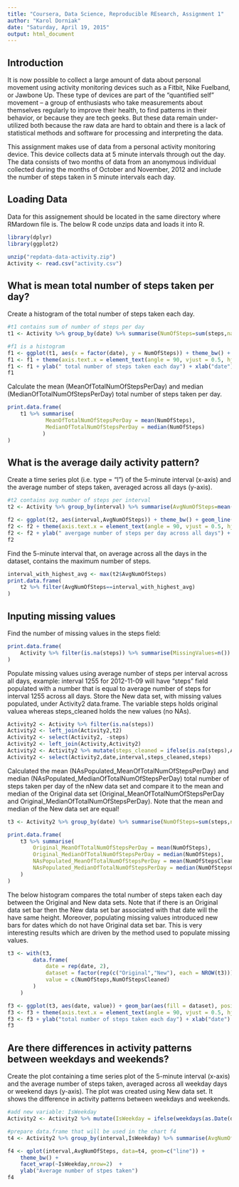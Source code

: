 ```yaml
---
title: "Coursera, Data Science, Reproducible REsearch, Assignment 1"
author: "Karol Dorniak"
date: "Saturday, April 19, 2015"
output: html_document
---
```


## Introduction
It is now possible to collect a large amount of data about personal movement using activity monitoring devices such as a Fitbit, Nike Fuelband, or Jawbone Up. These type of devices are part of the "quantified self" movement -- a group of enthusiasts who take measurements about themselves regularly to improve their health, to find patterns in their behavior, or because they are tech geeks. But these data remain under-utilized both because the raw data are hard to obtain and there is a lack of statistical methods and software for processing and interpreting the data.

This assignment makes use of data from a personal activity monitoring device. This device collects data at 5 minute intervals through out the day. The data consists of two months of data from an anonymous individual collected during the months of October and November, 2012 and include the number of steps taken in 5 minute intervals each day.


## Loading Data
Data for this assignement should be located in the same directory where RMardown file is. The below R code unzips data and loads it into R.
```r
library(dplyr)
library(ggplot2)

unzip("repdata-data-activity.zip")
Activity <- read.csv("activity.csv")
```

## What is mean total number of steps taken per day?
Create a histogram of the total number of steps taken each day.
```r
#t1 contains sum of number of steps per day
t1 <- Activity %>% group_by(date) %>% summarise(NumOfSteps=sum(steps,na.rm=TRUE))

#f1 is a histogram
f1 <- ggplot(t1, aes(x = factor(date), y = NumOfSteps)) + theme_bw() + geom_bar(stat="identity") 
f1 <- f1 + theme(axis.text.x = element_text(angle = 90, vjust = 0.5, hjust=1)) 
f1 <- f1 + ylab(" total number of steps taken each day") + xlab("date")
f1
```

Calculate the mean (MeanOfTotalNumOfStepsPerDay) and median (MedianOfTotalNumOfStepsPerDay) total number of steps taken per day.
```r
print.data.frame(
    t1 %>% summarise(
            MeanOfTotalNumOfStepsPerDay = mean(NumOfSteps),
            MedianOfTotalNumOfStepsPerDay = median(NumOfSteps)
           )
)
```

## What is the average daily activity pattern?
Create a time series plot (i.e. type = "l") of the 5-minute interval (x-axis) and the average number of steps taken, averaged across all days (y-axis).
```r
#t2 contains avg number of steps per interval
t2 <- Activity %>% group_by(interval) %>% summarise(AvgNumOfSteps=mean(steps,na.rm=TRUE))

f2 <- ggplot(t2, aes(interval,AvgNumOfSteps)) + theme_bw() + geom_line() 
f2 <- f2 + theme(axis.text.x = element_text(angle = 90, vjust = 0.5, hjust=1)) 
f2 <- f2 + ylab(" avergage number of steps per day across all days") + xlab("interval")
f2
```

Find the 5-minute interval that, on average across all the days in the dataset, contains the maximum number of steps. 
```r
interval_with_highest_avg <- max(t2$AvgNumOfSteps)
print.data.frame(
    t2 %>% filter(AvgNumOfSteps==interval_with_highest_avg)
)
```

## Inputing missing values
Find the number of missing values in the steps field:
```r
print.data.frame(
    Activity %>% filter(is.na(steps)) %>% summarise(MissingValues=n())
)
```

Populate missing values using average number of steps per interval across all days, example: interval 1255 for 2012-11-09 will have "steps" field populated with a number that is equal to average number of steps for interval 1255 across all days. Store the New data set, with missing values populated, under Activity2 data.frame. The variable steps holds original valuea whereas steps_cleaned holds the new values (no NAs).
```r
Activity2 <- Activity %>% filter(is.na(steps)) 
Activity2 <- left_join(Activity2,t2)
Activity2 <- select(Activity2, -steps)
Activity2 <- left_join(Activity,Activity2)
Activity2 <- Activity2 %>% mutate(steps_cleaned = ifelse(is.na(steps),AvgNumOfSteps,steps))
Activity2 <- select(Activity2,date,interval,steps_cleaned,steps) 
```

Calculated the mean (NAsPopulated_MeanOfTotalNumOfStepsPerDay) and median (NAsPopulated_MedianOfTotalNumOfStepsPerDay) total number of steps taken per day of the nNew data set and compare it to the mean and median of the Original data set (Original_MeanOfTotalNumOfStepsPerDay and Original_MedianOfTotalNumOfStepsPerDay). Note that the mean and median of the New data set are equal!
```r
t3 <- Activity2 %>% group_by(date) %>% summarise(NumOfSteps=sum(steps,na.rm=TRUE),NumOfStepsCleaned=sum(steps_cleaned))

print.data.frame(
    t3 %>% summarise(
        Original_MeanOfTotalNumOfStepsPerDay = mean(NumOfSteps),
        Original_MedianOfTotalNumOfStepsPerDay = median(NumOfSteps),
        NAsPopulated_MeanOfTotalNumOfStepsPerDay = mean(NumOfStepsCleaned),
        NAsPopulated_MedianOfTotalNumOfStepsPerDay = median(NumOfStepsCleaned)
    )
)
```

The below histogram compares the total number of steps taken each day between the Original and New data sets. Note that if there is an Original data set bar then the New data set bar associated with that date will the have same height. Moreover, populating missing values introduced new bars for dates which do not have Original data set bar. This is very interesting results which are driven by the method used to populate missing values.
```r
t3 <- with(t3,
        data.frame(
            date = rep(date, 2),
            dataset = factor(rep(c("Original","New"), each = NROW(t3))),
            value = c(NumOfSteps,NumOfStepsCleaned)    
        )
    )

f3 <- ggplot(t3, aes(date, value)) + geom_bar(aes(fill = dataset), position = "dodge", stat="identity")+ theme_bw() 
f3 <- f3 + theme(axis.text.x = element_text(angle = 90, vjust = 0.5, hjust=1)) 
f3 <- f3 + ylab("total number of steps taken each day") + xlab("date") 
f3
```

## Are there differences in activity patterns between weekdays and weekends?
Create the plot containing a time series plot of the 5-minute interval (x-axis) and the average number of steps taken, averaged across all weekday days or weekend days (y-axis). The plot was created using New data set. It shows the difference in activity patterns between weekdays and weekends. 
```r
#add new variable: IsWeekday
Activity2 <- Activity2 %>% mutate(IsWeekday = ifelse(weekdays(as.Date(date))=="Saturday" | weekdays(as.Date(date))=="Sunday","Weekend","Weekday"))

#prepare data.frame that will be used in the chart f4
t4 <- Activity2 %>% group_by(interval,IsWeekday) %>% summarise(AvgNumOfSteps=mean(steps_cleaned,na.rm=TRUE))

f4 <- qplot(interval,AvgNumOfSteps, data=t4, geom=c("line")) + 
    theme_bw() + 
    facet_wrap(~IsWeekday,nrow=2)  + 
    ylab("Average number of stpes taken")
f4
```